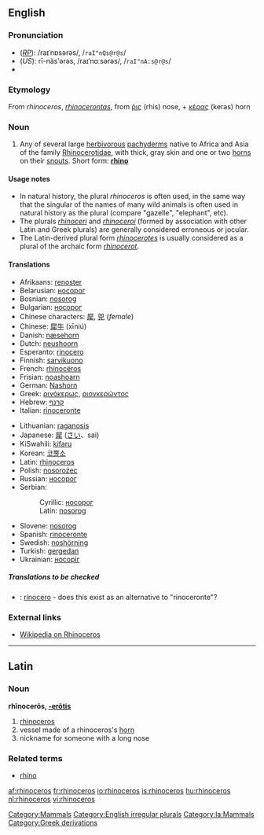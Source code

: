 ==English==

===Pronunciation===
*(''[[RP]]''): /raɪˈnɒsərəs/, /<tt>raI"nQs@r@s</tt>/
*(''US''): rī-näsʹərəs, /raɪˈnɑːsərəs/, /<tt>raI"nA:s@r@s</tt>/
*{{audio|en-us-rhinoceros.ogg|Audio (US)}}

===Etymology===
From {{L.}} ''rhinoceros'', ''[[rhinocerontas]]'', from {{Gr.}} [[ῥις]] (rhis) nose, + [[κέρας]] (keras) horn

===Noun===
{{en-noun|sg=rhinoceros|'''rhinoceros''', '''[[rhinoceroses]]''' or, in Britain, '''[[rhinocerotes]]'''}}

# Any of several large [[herbivorous]] [[pachyderm]]s native to Africa and Asia of the family [[Rhinocerotidae]], with thick, gray skin and one or two [[horn]]s on their [[snout]]s. Short form: '''[[rhino]]'''

====Usage notes====
{{unreferenced}}
*In natural history, the plural ''rhinoceros'' is often used, in the same way that the singular of the names of many wild animals is often used in natural history as the plural (compare "gazelle", "elephant", etc).
*The plurals ''[[rhinoceri]]'' and ''[[rhinoceroi]]'' (formed by association with other Latin and Greek plurals) are generally considered erroneous or jocular.
*The Latin-derived plural form ''[[rhinocerotes]]'' is usually considered as a plural of the archaic form ''[[rhinocerot]]''.

====Translations====
{{top}}
*Afrikaans: [[renoster]]
*Belarusian: [[носорог]]
*Bosnian: [[nosorog]] {{m}}
*Bulgarian: [[носорог]]
*Chinese characters: [[犀]], [[兕]] (''female'')
*Chinese: [[犀牛]] (xīniú)
*Danish: [[næsehorn]] {{n}}
*Dutch: [[neushoorn]] {{m}}
*Esperanto: [[rinocero]]
*Finnish: [[sarvikuono]]
*French: [[rhinocéros]] {{m}}
*Frisian: [[noashoarn]]
*German: [[Nashorn]] {{m}}
*Greek: [[ρινόκερως]], [[ριονκερώντος]]
*Hebrew: [[קרנף]] {{m}}
*Italian: [[rinoceronte]] {{m}}
{{mid}}
*Lithuanian: [[raganosis]] {{m}}
*Japanese: [[犀]] ([[さい]]、sai)
*KiSwahili: [[kifaru]]
*Korean: [[코뿔소]]
*Latin: [[rhinoceros#Latin|rhinoceros]] {{m}}
*Polish: [[nosorożec]] {{m}}
*Russian: [[носорог]] {{m}}
*Serbian:
*:Cyrillic: [[носорог]]
*:Latin: [[nosorog]]
*Slovene: [[nosorog]] {{m}}
*Spanish: [[rinoceronte]]
*Swedish: [[noshörning]] {{c}}
*Turkish: [[gergedan]]
*Ukrainian: [[носоріг]]
{{bottom}}

=====Translations to be checked=====
{{checktrans}}
<!--Remove this section once all of the translations below have been moved into the tables above.-->
*{{ttbc|Italian}}: [[rinocero]] - does this exist as an alternative to "rinoceronte"?

===External links===
*[[w:Rhinoceros|Wikipedia on Rhinoceros]]

----

==Latin==

===Noun===
'''rhīnocerōs, [[Wiktionary Appendix:Latin third declension|-erōtis]]''' {{m}}

#[[rhinoceros#English|rhinoceros]]
#vessel made of a rhinoceros's [[horn]]
#nickname for someone with a long nose

===Related terms===
*[[rhino]]

[[Category:Mammals]]
[[Category:English irregular plurals]]
[[Category:la:Mammals]]
[[Category:Greek derivations]]

[[af:rhinoceros]]
[[fr:rhinoceros]]
[[io:rhinoceros]]
[[is:rhinoceros]]
[[hu:rhinoceros]]
[[nl:rhinoceros]]
[[vi:rhinoceros]]